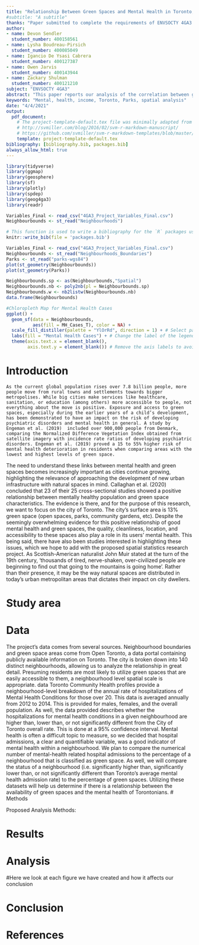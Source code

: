 ```yaml
---
title: "Relationship Between Green Spaces and Mental Health in Toronto, ON"
#subtitle: "A subtitle"
thanks: "Paper submitted to complete the requirements of ENVSOCTY 4GA3 Applied Spatial Statistics"
author:
- name: Devon Sendler
  student_number: 400158561
- name: Lysha Boudreau-Pirsich
  student_number: 400085049
- name: Igancio De Ysasi Cabrera
  student_number: 400127387
- name: Owen Jarvis
  student_number: 400143944
- name: Zackary Shulman
  student_number: 400121210
subject: "ENVSOCTY 4GA3"
abstract: "This paper reports our analysis of the correlation between green space and mental health within Toronto, ON, and its relationship between income and age. Data was collected from the Open Ontario and Toronto Community Health."
keywords: "Mental, health, income, Toronto, Parks, spatial analysis"
date: "4/4/2021"
output:
  pdf_document:
    # The project-template-default.tex file was minimally adapted from Steven V. Miller's template for academic manuscripts. See:
    # http://svmiller.com/blog/2016/02/svm-r-markdown-manuscript/
    # https://github.com/svmiller/svm-r-markdown-templates/blob/master/svm-latex-ms.tex
    template: project-template-default.tex
bibliography: [bibliography.bib, packages.bib]
always_allow_html: true
---
```


<!--Chunks of code can have names; the chunk option "include" controls whether the chunk and its output are printed in the final document-->
```r
library(tidyverse)
library(ggmap)
library(geosphere)
library(sf)
library(plotly)
library(spdep)
library(geog4ga3)
library(readr)
```
```r
Variables_Final <- read_csv("4GA3_Project_Variables_Final.csv")
Neighbourbounds <- st_read("Neighbourhoods")
```



```r
# This function is used to write a bibliography for the `R` packages used in the paper
knitr::write_bib(file = 'packages.bib')
```

```r
Variables_Final <- read_csv("4GA3_Project_Variables_Final.csv")
Neighbourbounds <- st_read("Neighbourhoods_Boundaries")
Parks <- st_read("parks-wgs84")
plot(st_geometry(Neighbourbounds))
plot(st_geometry(Parks))

Neighbourbounds.sp <- as(Neighbourbounds,"Spatial")
Neighbourbounds.nb <- poly2nb(pl = Neighbourbounds.sp)
Neighbourbounds.w <- nb2listw(Neighbourbounds.nb)
data.frame(Neighbourbounds)
```


```r
#Chloropleth Map for Mental Health Cases
ggplot() + 
  geom_sf(data = Neighbourbounds, 
          aes(fill = MH_Cases_T), color = NA) + 
  scale_fill_distiller(palette = "YlOrRd", direction = 1) + # Select palette for colors 
  labs(fill = "Mental Health Cases") + # Change the label of the legend
  theme(axis.text.x = element_blank(), 
        axis.text.y = element_blank()) # Remove the axis labels to avoid cluttering the plots

```

<!--This create a page break, i.e., starts a new page-->
<!--\newpage-->

<!-- 
To cite references in your bibliography.bib file, use [@item] if you want it to be cited in brackets, or @item if you want it to be cited as Name (year). If you want to cite various items in brackets, separate them with semicolons [@item1; @item2]
-->

<!--Use "#" for section headers-->
# Introduction
	As the current global population rises over 7.8 billion people, more people move from rural towns and settlements towards bigger metropolises. While big cities make services like healthcare, sanitation, or education (among others) more accessible to people, not everything about the move is positive. Exposure and access to green spaces, especially during the earlier years of a child’s development, has been demonstrated to have an impact on the risk of developing psychiatric disorders and mental health in general. A study by  Engeman et al. (2019)  included over 900,000 people from Denmark, comparing the Normalized Difference Vegetation Index obtained from satellite imagery with incidence rate ratios of developing psychiatric disorders. Engeman et al. (2019) proved a 15 to 55% higher risk of mental health deterioration in residents when comparing areas with the lowest and highest levels of green space.
The need to understand these links between mental health and green spaces becomes increasingly important as cities continue growing, highlighting the relevance of approaching the development of new urban infrastructure with natural spaces in mind. Callaghan et al. (2020) concluded that 23 of their 25 cross-sectional studies showed a positive relationship between mentally healthy population and green space characteristics. The evidence is there, and for the purpose of this research, we want to focus on the city of Toronto. The city’s surface area is 13% green space (open spaces, parks, community gardens, etc). Despite the seemingly overwhelming evidence for this positive relationship of good mental health and green spaces, the quality, cleanliness, location, and accessibility to these spaces also play a role in its users’ mental health. This being said, there have also been studies interested in highlighting these issues, which we hope to add with the proposed spatial statistics research project. 
As Scottish-American naturalist John Muir stated at the turn of the 19th century, ‘thousands of tired, nerve-shaken, over-civilized people are beginning to find out that going to the mountains is going home’. Rather than their presence, it may be the way natural spaces are distributed in today’s urban metropolitan areas that dictates their impact on city dwellers. 

# Study area



<!--Chunk option eval controls whether a chunk is evaluated when the document is executed; set to false to avoid running. It can still be manually run-->


<!--Chunk option echo controls whether the code is displayed in the output. The results of the chunk are displayed.
Chunk option fig.cap is used to give the figure a caption; we can add a label that we can refer to in the text as \ref{fig:counties-ky}, and then the figures will be automatically numbered.-->

# Data

The project’s data comes from several sources. Neighbourhood boundaries and green space areas come from Open Toronto, a data portal containing publicly available information on Toronto. The city is broken down into 140 distinct neighbourhoods, allowing us to analyze the relationship in great detail. Presuming residents are most likely to utilize green spaces that are easily accessible to them,  a neighbourhood level spatial scale is appropriate. data Toronto Community Health profiles provide a neighbourhood-level breakdown of the annual rate of hospitalizations of Mental Health Conditions for those over 20. This data is averaged annually from 2012 to 2014. This is provided for males, females, and the overall population. As well, the data provided describes whether the hospitalizations for mental health conditions in a given neighbourhood are higher than, lower than, or not significantly different from the City of Toronto overall rate. This is done at a 95% confidence interval. Mental health is often a difficult topic to measure, so we decided that hospital admissions, a clear and quantifiable variable, was a good indicator of mental health within a neighbourhood. We plan to compare the numerical number of mental-health related hospital admissions to the percentage of a neighbourhood that is classified as green space. As well, we will compare the status of a neighbourhood (i.e. significantly higher than, significantly lower than, or not significantly different than Toronto’s average mental health admission rate) to the percentage of green spaces. Utilizing these datasets will help us determine if there is a relationship between the availability of green spaces and the mental health of Torontonians. 
# Methods

Proposed Analysis Methods:



# Results


<!--We can include inline calculations in the text by using r code as shown in the paragraph below-->


# Analysis

#Here we look at each figure we have created and how it affects our conclusion

# Conclusion

# References



